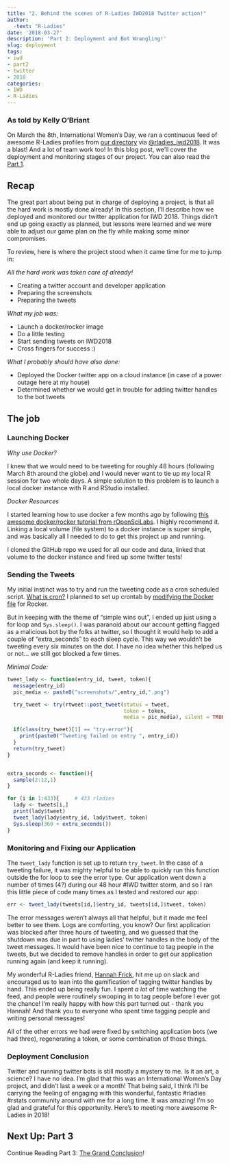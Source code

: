 ```yaml
---
title: "2. Behind the scenes of R-Ladies IWD2018 Twitter action!"
author: 
  -text: "R-Ladies"
date: '2018-03-27'
description: 'Part 2: Deployment and Bot Wrangling!'
slug: deployment
tags:
- iwd
- part2
- twitter
- 2018
categories:
- IWD
- R-Ladies
---
```



### As told by Kelly O'Briant

On March the 8th, International Women's Day, we ran a continuous feed of awesome R-Ladies profiles from [our directory](http://rladies.org/directory/) via [\@rladies_iwd2018](https://twitter.com/rladies_iwd2018). It was a blast! And a lot of team work too! In this blog post, we'll cover the deployment and monitoring stages of our project. You can also read the [Part 1](/post/ideation_and_creation/).

## Recap

The great part about being put in charge of deploying a project, is that all the hard work is mostly done already! In this section, I'll describe how we deployed and monitored our twitter application for IWD 2018. Things didn't end up going exactly as planned, but lessons were learned and we were able to adjust our game plan on the fly while making some minor compromises.

To review, here is where the project stood when it came time for me to jump in:

*All the hard work was taken care of already!*

- Creating a twitter account and developer application
- Preparing the screenshots
- Preparing the tweets

*What my job was:*

- Launch a docker/rocker image
- Do a little testing
- Start sending tweets on IWD2018
- Cross fingers for success :)

*What I probably should have also done:*

- Deployed the Docker twitter app on a cloud instance (in case of a power outage here at my house)
- Determined whether we would get in trouble for adding twitter handles to the bot tweets

## The job

### Launching Docker

*Why use Docker?*

I knew that we would need to be tweeting for roughly 48 hours (following March 8th around the globe) and I would never want to tie up my local R session for two whole days. A simple solution to this problem is to launch a local docker instance with R and RStudio installed.

*Docker Resources*

I started learning how to use docker a few months ago by following [this awesome docker/rocker tutorial from rOpenSciLabs](http://ropenscilabs.github.io/r-docker-tutorial/). I highly recommend it. Linking a local volume (file system) to a docker instance is super simple, and was basically all I needed to do to get this project up and running.

I cloned the GitHub repo we used for all our code and data, linked that volume to the docker instance and fired up some twitter tests!

### Sending the Tweets

My initial instinct was to try and run the tweeting code as a cron scheduled script. [What is cron?](http://www.unixgeeks.org/security/newbie/unix/cron-1.html) I planned to set up crontab by [modifying the Docker file](https://www.ekito.fr/people/run-a-cron-job-with-docker/) for Rocker.

But in keeping with the theme of "simple wins out", I ended up just using a for loop and `Sys.sleep()`. I was paranoid about our account getting flagged as a malicious bot by the folks at twitter, so I thought it would help to add a couple of "extra_seconds" to each sleep cycle. This way we wouldn't be tweeting every six minutes on the dot. I have no idea whether this helped us or not... we still got blocked a few times.

*Minimal Code:*

```r
tweet_lady <- function(entry_id, tweet, token){
  message(entry_id)
  pic_media <- paste0("screenshots/",entry_id,".png")

  try_tweet <- try(rtweet::post_tweet(status = tweet,
                                      token = token,
                                      media = pic_media), silent = TRUE)    

  if(class(try_tweet)[1] == "try-error"){
    print(paste0("Tweeting failed on entry ", entry_id))
  }
  return(try_tweet)  
}


extra_seconds <- function(){
  sample(2:12,1)
}

for (i in 1:433){     # 433 rladies
  lady <- tweets[i,]
  print(lady$tweet)
  tweet_lady(lady$entry_id, lady$tweet, token)
  Sys.sleep(360 + extra_seconds())
}
```

### Monitoring and Fixing our Application

The `tweet_lady` function is set up to return `try_tweet`. In the case of a tweeting failure, it was mighty helpful to be able to quickly run this function outside the for loop to see the error type. Our application went down a number of times (4?) during our 48 hour #IWD twitter storm, and so I ran this little piece of code many times as I tested and restored our app:

```r
err <- tweet_lady(tweets[id,]$entry_id, tweets[id,]$tweet, token)
```

The error messages weren't always all that helpful, but it made me feel better to see them. Logs are comforting, you know? Our first application was blocked after three hours of tweeting, and we guessed that the shutdown was due in part to using ladies' twitter handles in the body of the tweet messages. It would have been nice to continue to tag people in the tweets, but we decided to remove handles in order to get our application running again (and keep it running).

My wonderful R-Ladies friend, [Hannah Frick](https://twitter.com/hfcfrick), hit me up on slack and encouraged us to lean into the gamification of tagging twitter handles by hand. This ended up being really fun. I spent *a lot* of time watching the feed, and people were routinely swooping in to tag people before I ever got the chance! I'm really happy with how this part turned out - thank you Hannah! And thank you to everyone who spent time tagging people and writing personal messages!

All of the other errors we had were fixed by switching application bots (we had three), regenerating a token, or some combination of those things.

### Deployment Conclusion

Twitter and running twitter bots is still mostly a mystery to me. Is it an art, a science? I have no idea. I'm glad that this was an International Women's Day project, and didn't last a week or a month! That being said, I think I'll be carrying the feeling of engaging with this wonderful, fantastic #rladies #rstats community around with me for a long time. It was amazing! I'm so glad and grateful for this opportunity. Here's to meeting more awesome R-Ladies in 2018!


## Next Up: Part 3

Continue Reading Part 3: [The Grand Conclusion](/post/conclusion/)!